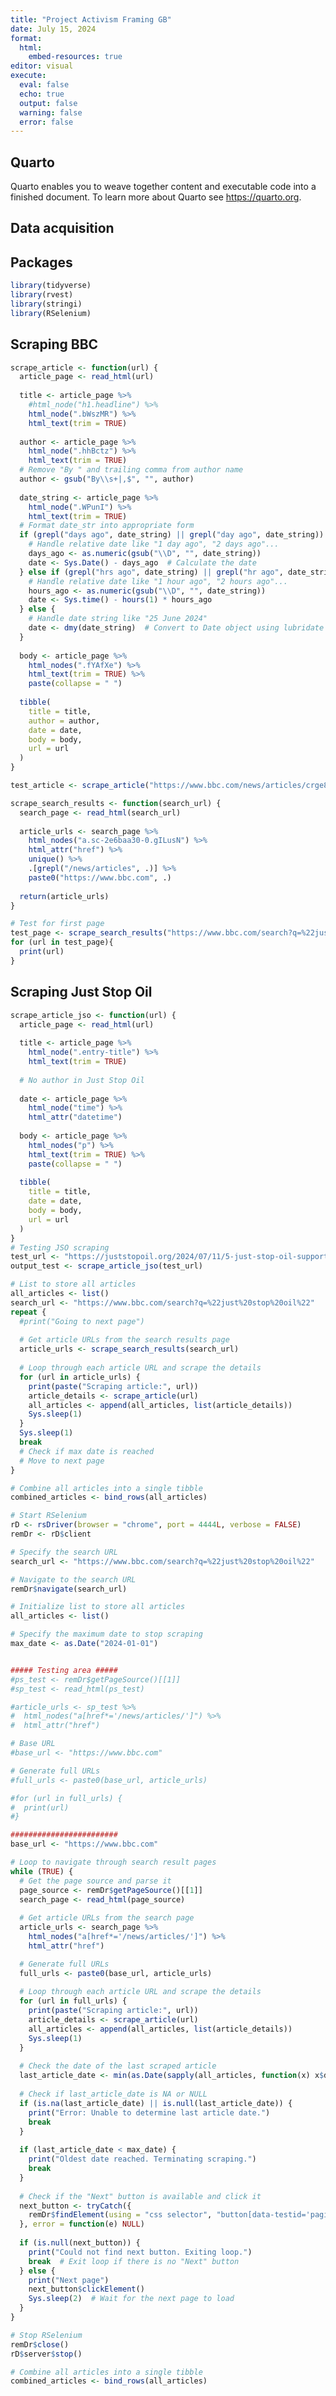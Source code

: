 ```yaml
---
title: "Project Activism Framing GB"
date: July 15, 2024
format: 
  html:
    embed-resources: true
editor: visual
execute: 
  eval: false
  echo: true
  output: false
  warning: false
  error: false
---
```


## Quarto

Quarto enables you to weave together content and executable code into a finished document. To learn more about Quarto see <https://quarto.org>.

## Data acquisition

## Packages

```r
library(tidyverse)
library(rvest)
library(stringi)
library(RSelenium)
```

## Scraping BBC

```r
scrape_article <- function(url) {
  article_page <- read_html(url)
  
  title <- article_page %>%
    #html_node("h1.headline") %>%
    html_node(".bWszMR") %>%
    html_text(trim = TRUE)
  
  author <- article_page %>%
    html_node(".hhBctz") %>%
    html_text(trim = TRUE)
  # Remove "By " and trailing comma from author name
  author <- gsub("By\\s+|,$", "", author)
  
  date_string <- article_page %>%
    html_node(".WPunI") %>%
    html_text(trim = TRUE)
  # Format date_str into appropriate form
  if (grepl("days ago", date_string) || grepl("day ago", date_string)) {
    # Handle relative date like "1 day ago", "2 days ago"...
    days_ago <- as.numeric(gsub("\\D", "", date_string))  
    date <- Sys.Date() - days_ago  # Calculate the date
  } else if (grepl("hrs ago", date_string) || grepl("hr ago", date_string)) {
    # Handle relative date like "1 hour ago", "2 hours ago"...
    hours_ago <- as.numeric(gsub("\\D", "", date_string))
    date <- Sys.time() - hours(1) * hours_ago 
  } else {
    # Handle date string like "25 June 2024"
    date <- dmy(date_string)  # Convert to Date object using lubridate
  }
  
  body <- article_page %>%
    html_nodes(".fYAfXe") %>%
    html_text(trim = TRUE) %>%
    paste(collapse = " ")
  
  tibble(
    title = title,
    author = author,
    date = date,
    body = body,
    url = url
  )
}

test_article <- scrape_article("https://www.bbc.com/news/articles/crge8vjg8y3o")

scrape_search_results <- function(search_url) {
  search_page <- read_html(search_url)
  
  article_urls <- search_page %>%
    html_nodes("a.sc-2e6baa30-0.gILusN") %>%
    html_attr("href") %>%
    unique() %>%
    .[grepl("/news/articles", .)] %>%
    paste0("https://www.bbc.com", .)
  
  return(article_urls)
}

# Test for first page
test_page <- scrape_search_results("https://www.bbc.com/search?q=%22just%20stop%20oil%22")
for (url in test_page){
  print(url)
}
```

## Scraping Just Stop Oil

```r
scrape_article_jso <- function(url) {
  article_page <- read_html(url)
  
  title <- article_page %>%
    html_node(".entry-title") %>%
    html_text(trim = TRUE)
  
  # No author in Just Stop Oil
    
  date <- article_page %>%
    html_node("time") %>%
    html_attr("datetime")
  
  body <- article_page %>%
    html_nodes("p") %>%
    html_text(trim = TRUE) %>%
    paste(collapse = " ")
  
  tibble(
    title = title,
    date = date,
    body = body,
    url = url
  )
}
# Testing JSO scraping
test_url <- "https://juststopoil.org/2024/07/11/5-just-stop-oil-supporters-found-guilty-as-un-slams-trial/"
output_test <- scrape_article_jso(test_url)
```

```r
# List to store all articles
all_articles <- list()
search_url <- "https://www.bbc.com/search?q=%22just%20stop%20oil%22"
repeat {
  #print("Going to next page")
  
  # Get article URLs from the search results page
  article_urls <- scrape_search_results(search_url)
  
  # Loop through each article URL and scrape the details
  for (url in article_urls) {
    print(paste("Scraping article:", url))
    article_details <- scrape_article(url)
    all_articles <- append(all_articles, list(article_details))
    Sys.sleep(1)
  }
  Sys.sleep(1)
  break
  # Check if max date is reached
  # Move to next page
}

# Combine all articles into a single tibble
combined_articles <- bind_rows(all_articles)
```

```r
# Start RSelenium
rD <- rsDriver(browser = "chrome", port = 4444L, verbose = FALSE)
remDr <- rD$client

# Specify the search URL
search_url <- "https://www.bbc.com/search?q=%22just%20stop%20oil%22"

# Navigate to the search URL
remDr$navigate(search_url)

# Initialize list to store all articles
all_articles <- list()

# Specify the maximum date to stop scraping
max_date <- as.Date("2024-01-01") 


##### Testing area #####
#ps_test <- remDr$getPageSource()[[1]]
#sp_test <- read_html(ps_test)

#article_urls <- sp_test %>%
#  html_nodes("a[href*='/news/articles/']") %>%
#  html_attr("href")

# Base URL
#base_url <- "https://www.bbc.com"

# Generate full URLs
#full_urls <- paste0(base_url, article_urls)

#for (url in full_urls) {
#  print(url)
#}

########################
base_url <- "https://www.bbc.com"

# Loop to navigate through search result pages
while (TRUE) {
  # Get the page source and parse it
  page_source <- remDr$getPageSource()[[1]]
  search_page <- read_html(page_source)
  
  # Get article URLs from the search page
  article_urls <- search_page %>%
    html_nodes("a[href*='/news/articles/']") %>%
    html_attr("href")

  # Generate full URLs
  full_urls <- paste0(base_url, article_urls)
  
  # Loop through each article URL and scrape the details
  for (url in full_urls) {
    print(paste("Scraping article:", url))
    article_details <- scrape_article(url)
    all_articles <- append(all_articles, list(article_details))
    Sys.sleep(1)
  }
  
  # Check the date of the last scraped article
  last_article_date <- min(as.Date(sapply(all_articles, function(x) x$date), na.rm = TRUE))
  
  # Check if last_article_date is NA or NULL
  if (is.na(last_article_date) || is.null(last_article_date)) {
    print("Error: Unable to determine last article date.")
    break
  }
  
  if (last_article_date < max_date) {
    print("Oldest date reached. Terminating scraping.")
    break
  }
  
  # Check if the "Next" button is available and click it
  next_button <- tryCatch({
    remDr$findElement(using = "css selector", "button[data-testid='pagination-next-button']")
  }, error = function(e) NULL)
  
  if (is.null(next_button)) {
    print("Could not find next button. Exiting loop.")
    break  # Exit loop if there is no "Next" button
  } else {
    print("Next page")
    next_button$clickElement()
    Sys.sleep(2)  # Wait for the next page to load
  }
}

# Stop RSelenium
remDr$close()
rD$server$stop()

# Combine all articles into a single tibble
combined_articles <- bind_rows(all_articles)

```
